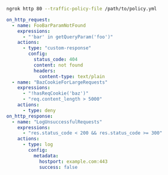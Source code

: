 ```bash
ngrok http 80 --traffic-policy-file /path/to/policy.yml
```

```yaml title="policy.yml"
on_http_request:
  - name: FooBarParamNotFound
    expressions:
      - "'bar' in getQueryParam('foo')"
    actions:
      - type: "custom-response"
        config:
          status_code: 404
          content: not found
          headers:
            content-type: text/plain
  - name: "BazCookieForLargeRequests"
    expressions:
      - "!hasReqCookie('baz')"
      - "req.content_length > 5000"
    actions:
      - type: deny
on_http_response:
  - name: "LogUnsuccessfulRequests"
    expressions:
      - "res.status_code < 200 && res.status_code >= 300"
    actions:
      - type: log
        config:
          metadata:
            hostport: example.com:443
            success: false
```
